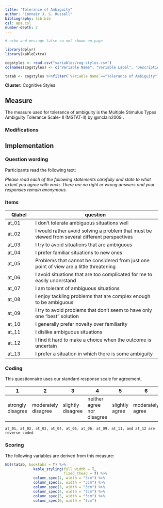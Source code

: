 ```yaml
---
title: "Tolerance of Ambiguity"
author: "Connair J. S. Russell"
bibliography: lib.bib
csl: apa.csl
number-depth: 2
---
```


```r

# echo and message false so not shown on page

library(dplyr)
library(kableExtra)

cogstyles <- read.csv("variables/cog-styles.csv")
colnames(cogstyles) <- c("Variable Name", "Variable Label", "Description", "Variable Type", "Source (Section)", "Definition")

tatab <- cogstyles %>%filter(`Variable Name`=="Tolerance of Ambiguity")

```

**Cluster:** Cognitive Styles

## Measure

The measure used for tolerance of ambiguity is the Multiple Stimulus Types Ambiguity Tolerance Scale- II (MSTAT-II) by @mclain2009 .

### Modifications {.unnumbered}

## Implementation

### Question wording {.unnumbered}

Participants read the following text:

*Please read each of the following statements carefully and state to what extent you agree with each. There are no right or wrong answers and your responses remain anonymous.*

### Items {.unnumbered}

| Qlabel | question                                                                                       |
|-------------|-----------------------------------------------------------|
| at_01  | I don't tolerate ambiguous situations well                                                     |
| at_02  | I would rather avoid solving a problem that must be viewed from several different perspectives |
| at_03  | I try to avoid situations that are ambiguous                                                   |
| at_04  | I prefer familiar situations to new ones                                                       |
| at_05  | Problems that cannot be considered from just one point of view are a little threatening        |
| at_06  | I avoid situations that are too complicated for me to easily understand                        |
| at_07  | I am tolerant of ambiguous situations                                                          |
| at_08  | I enjoy tackling problems that are complex enough to be ambiguous                              |
| at_09  | I try to avoid problems that don't seem to have only one "best" solution                       |
| at_10  | I generally prefer novelty over familiarity                                                    |
| at_11  | I dislike ambiguous situations                                                                 |
| at_12  | I find it hard to make a choice when the outcome is uncertain                                  |
| at_13  | I prefer a situation in which there is some ambiguity                                          |

### Coding {.unnumbered}

This questionnaire uses our standard response scale for agreement,

| **1**             | **2**               | **3**             | **4**                      | **5**          | **6**            | **7**          |
|-----------|-----------|-----------|-----------|-----------|-----------|-----------|
| strongly disagree | moderately disagree | slightly disagree | neither agree nor disagree | slightly agree | moderately agree | strongly agree |

`at_01, at_02, at_03, at_04, at_05, at_06, at_09, at_11, and at_12 are reverse coded`

### Scoring

The following variables are derived from this measure:

```r
kbl(tatab, booktabs = T) %>%
             kable_styling(full_width = T,
                           fixed_thead = T) %>%
             column_spec(1, width = "3cm") %>%
             column_spec(2, width = "3cm") %>%
             column_spec(3, width = "3cm") %>%
             column_spec(4, width = "3cm") %>%
             column_spec(5, width = "3cm") %>%
             column_spec(6, width = "3cm") 
```

